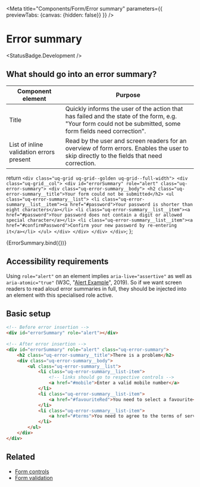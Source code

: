 
<Meta title="Components/Form/Error summary" parameters={{ previewTabs: {canvas: {hidden: false}} }} />

# Error summary
<StatusBadge.Development />

## What should go into an error summary?

| Component element | Purpose |
|-------------------|---------|
| Title | Quickly informs the user of the action that has failed and the state of the form, e.g. "Your form could not be submitted, some form fields need correction". |
| List of inline validation errors present | Read by the user and screen readers for an overview of form errors. Enables the user to skip directly to the fields that need correction. |

  return `
    <div class="uq-grid uq-grid--golden uq-grid--full-width">
      <div class="uq-grid__col">
        <div id="errorSummary" role="alert" class="uq-error-summary">
          <div class="uq-error-summary__body">
            <h2 class="uq-error-summary__title">Your form could not be submitted</h2>
            <ul class="uq-error-summary__list">
              <li class="uq-error-summary__list__item"><a href="#password">Your password is shorter than eight characters</a></li>
              <li class="uq-error-summary__list__item"><a href="#password">Your password does not contain a digit or allowed special character</a></li>
              <li class="uq-error-summary__list__item"><a href="#confirmPassword">Confirm your new password by re-entering it</a></li>
            </ul>
          </div>
        </div>
      </div>
    </div>
  `;
};

<Story name="Error summary">
  {ErrorSummary.bind({})}
</Story>

## Accessibility requirements

Using `role="alert"` on an element implies `aria-live="assertive"` as well as
`aria-atomic="true"` (W3C, "[Alert Example](https://www.w3.org/TR/wai-aria-practices-1.1/examples/alert/alert.html.)",
2019). So if we want screen readers to read aloud error summaries in full, they
should be injected into an element with this specialised role active.

## Basic setup

```html
<!-- Before error insertion -->
<div id="errorSummary" role="alert"></div>
 
<!-- After error insertion -->
<div id="errorSummary" role="alert" class="uq-error-summary">
    <h2 class="uq-error-summary__title">There is a problem</h2>
    <div class="uq-error-summary__body">
        <ul class="uq-error-summary__list">
            <li class="uq-error-summary__list-item">
                <!-- links should go to respective controls -->
                <a href="#mobile">Enter a valid mobile number</a>
            </li>
            <li class="uq-error-summary__list-item">
                <a href="#favouriteRed">You need to select a favourite</a>
            </li>
            <li class="uq-error-summary__list-item">
                <a href="#terms">You need to agree to the terms of service</a>
            </li>
        </ul>
    </div>
</div>
```

## Related

- [Form controls](/?path=/docs/components-form-controls--input-text)
- [Form validation](/?path=/docs/patterns-form-validation--primary)
